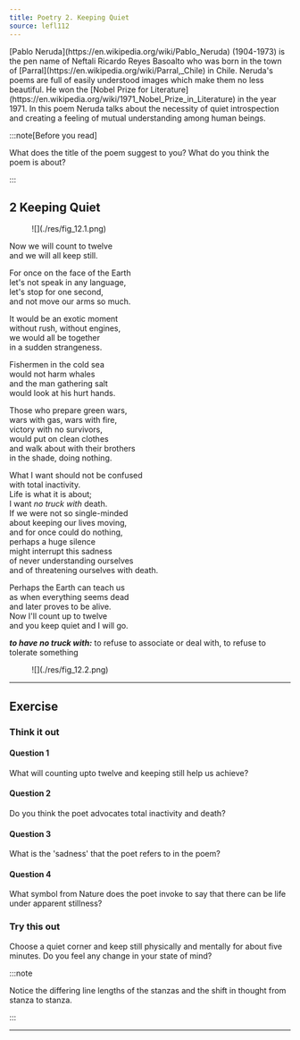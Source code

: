 ```yaml
---
title: Poetry 2. Keeping Quiet
source: lefl112
---
```


<Card id="poet" title="About the poet">
[Pablo Neruda](https://en.wikipedia.org/wiki/Pablo_Neruda) (1904-1973) 
is the pen name of Neftali Ricardo Reyes Basoalto who
was born in the town of [Parral](https://en.wikipedia.org/wiki/Parral,_Chile) 
in Chile. Neruda's poems are full of easily
understood images which make them no less beautiful. He won the 
[Nobel Prize for Literature](https://en.wikipedia.org/wiki/1971_Nobel_Prize_in_Literature) 
in the year 1971. In this poem Neruda talks about the necessity of
quiet introspection and creating a feeling of mutual understanding among human
beings.
</Card>

:::note[Before you read]

What does the title of the poem suggest to you? What do you think the poem is
about?

:::

## 2 Keeping Quiet

<Figure halfWidth={true} invertable={true}>
![](./res/fig_12.1.png)
</Figure>

Now we will count to twelve\
and we will all keep still.

For once on the face of the Earth\
let's not speak in any language,\
let's stop for one second,\
and not move our arms so much.

It would be an exotic moment\
without rush, without engines,\
we would all be together\
in a sudden strangeness.

Fishermen in the cold sea\
would not harm whales\
and the man gathering salt\
would look at his hurt hands.

Those who prepare green wars,\
wars with gas, wars with fire,\
victory with no survivors,\
would put on clean clothes\
and walk about with their brothers\
in the shade, doing nothing.

What I want should not be confused\
with total inactivity.\
Life is what it is about;\
I want _no truck with_ death.\
If we were not so single-minded\
about keeping our lives moving,\
and for once could do nothing,\
perhaps a huge silence\
might interrupt this sadness\
of never understanding ourselves\
and of threatening ourselves with death.

Perhaps the Earth can teach us\
as when everything seems dead\
and later proves to be alive.\
Now I'll count up to twelve\
and you keep quiet and I will go.

_**to have no truck with:**_ to refuse to associate or deal with, to refuse to
tolerate something

<Figure halfWidth={true} invertable={true}>
![](./res/fig_12.2.png)
</Figure>

---

## Exercise

### Think it out

#### Question 1

What will counting upto twelve and keeping still help us achieve?

#### Question 2

Do you think the poet advocates total inactivity and death?

#### Question 3

What is the 'sadness' that the poet refers to in the poem?

#### Question 4

What symbol from Nature does the poet invoke to say that there can be life
under apparent stillness?

### Try this out

Choose a quiet corner and keep still physically and mentally for about five
minutes. Do you feel any change in your state of mind?

:::note

Notice the differing line lengths of the stanzas and the shift in thought from
stanza to stanza.

:::

---
